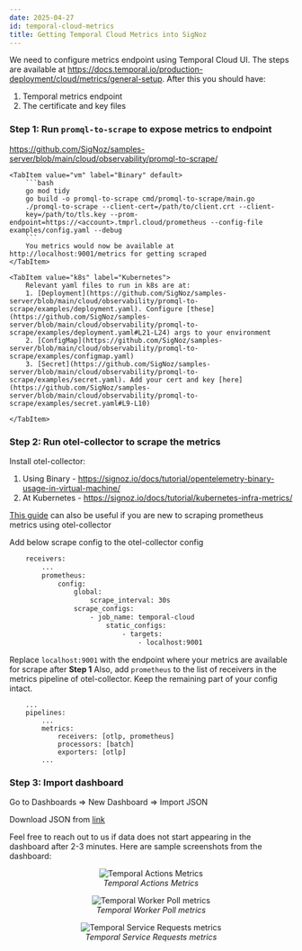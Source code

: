```yaml
---
date: 2025-04-27
id: temporal-cloud-metrics
title: Getting Temporal Cloud Metrics into SigNoz
---
```


We need to configure metrics endpoint using Temporal Cloud UI. The steps are available at https://docs.temporal.io/production-deployment/cloud/metrics/general-setup. After this you should have:
1. Temporal metrics endpoint
2. The certificate and key files 


### Step 1: Run `promql-to-scrape` to expose metrics to endpoint

https://github.com/SigNoz/samples-server/blob/main/cloud/observability/promql-to-scrape/

<Tabs>

    <TabItem value="vm" label="Binary" default>
        ```bash
        go mod tidy
        go build -o promql-to-scrape cmd/promql-to-scrape/main.go
        ./promql-to-scrape --client-cert=/path/to/client.crt --client-
        key=/path/to/tls.key --prom-endpoint=https://<account>.tmprl.cloud/prometheus --config-file examples/config.yaml --debug
        ```
        You metrics would now be available at http://localhost:9001/metrics for getting scraped
    </TabItem>

    <TabItem value="k8s" label="Kubernetes">
        Relevant yaml files to run in k8s are at:
        1. [Deployment](https://github.com/SigNoz/samples-server/blob/main/cloud/observability/promql-to-scrape/examples/deployment.yaml). Configure [these](https://github.com/SigNoz/samples-server/blob/main/cloud/observability/promql-to-scrape/examples/deployment.yaml#L21-L24) args to your environment
        2. [ConfigMap](https://github.com/SigNoz/samples-server/blob/main/cloud/observability/promql-to-scrape/examples/configmap.yaml)
        3. [Secret](https://github.com/SigNoz/samples-server/blob/main/cloud/observability/promql-to-scrape/examples/secret.yaml). Add your cert and key [here](https://github.com/SigNoz/samples-server/blob/main/cloud/observability/promql-to-scrape/examples/secret.yaml#L9-L10)

    </TabItem>

</Tabs>

### Step 2: Run otel-collector to scrape the metrics
Install otel-collector:
1. Using Binary - https://signoz.io/docs/tutorial/opentelemetry-binary-usage-in-virtual-machine/
2. At Kubernetes - https://signoz.io/docs/tutorial/kubernetes-infra-metrics/

[This guide](https://signoz.io/docs/userguide/send-metrics/#enable-a-prometheus-receiver) can also be useful if you are new to scraping prometheus metrics using otel-collector

Add below scrape config to the otel-collector config
```bash
    receivers:
        ...
        prometheus:
            config:
                global:
                    scrape_interval: 30s
                scrape_configs:
                    - job_name: temporal-cloud
                        static_configs:
                            - targets:
                                - localhost:9001
```
Replace `localhost:9001` with the endpoint where your metrics are available for scrape after **Step 1**
Also, add `prometheus` to the list of receivers in the metrics pipeline of otel-collector. Keep the remaining part of your config intact.
```
    ...
    pipelines:
        ...
        metrics:
            receivers: [otlp, prometheus]
            processors: [batch]
            exporters: [otlp]
        ...
```

### Step 3: Import dashboard

Go to Dashboards => New Dashboard => Import JSON

Download JSON from [link](https://github.com/SigNoz/dashboards/blob/main/temporal.io/Temporal%20Cloud%20Metrics.json)

Feel free to reach out to us if data does not start appearing in the dashboard after 2-3 minutes. Here are sample screenshots from the dashboard:

<figure data-zoomable align='center'>
    <img src="/img/docs/integrations/temporal/cloud-metrics/temporal-cloud-metrics-1.webp" alt="Temporal Actions Metrics"/>
    <figcaption><i>Temporal Actions Metrics</i></figcaption>
</figure>
<figure data-zoomable align='center'>
    <img src="/img/docs/integrations/temporal/cloud-metrics/temporal-cloud-metrics-2.webp" alt="Temporal Worker Poll metrics"/>
    <figcaption><i>Temporal Worker Poll metrics</i></figcaption>
</figure>
<figure data-zoomable align='center'>
    <img src="/img/docs/integrations/temporal/cloud-metrics/temporal-cloud-metrics-3.webp" alt="Temporal Service Requests metrics"/>
    <figcaption><i>Temporal Service Requests metrics</i></figcaption>
</figure>